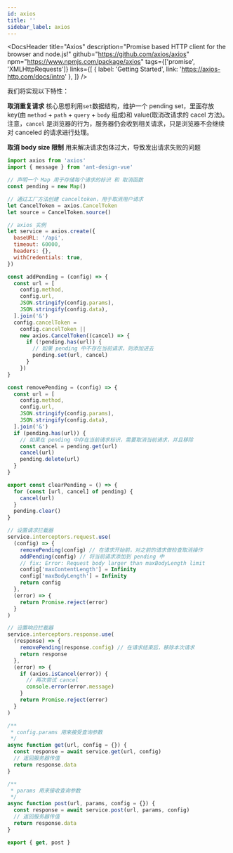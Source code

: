 ```yaml
---
id: axios
title: ''
sidebar_label: axios
---
```



<DocsHeader
  title="Axios"
  description="Promise based HTTP client for the browser and node.js!"
  github="https://github.com/axios/axios"
  npm="https://www.npmjs.com/package/axios"
  tags={['promise', 'XMLHttpRequests']}
  links={[
    { label: 'Getting Started', link: 'https://axios-http.com/docs/intro' },
  ]}
/>

<!-- -->

我们将实现以下特性：

**取消重复请求** 核心思想利用`set`数据结构，维护一个 pending set，里面存放 key(由 `method` + `path` + `query` + `body` 组成)和 value(取消改请求的 cacel 方法)。注意，`cancel` 是浏览器的行为，服务器仍会收到相关请求，只是浏览器不会继续对 canceled 的请求进行处理。

**取消 body size 限制** 用来解决请求包体过大，导致发出请求失败的问题

```js
import axios from 'axios'
import { message } from 'ant-design-vue'

// 声明一个 Map 用于存储每个请求的标识 和 取消函数
const pending = new Map()

// 通过工厂方法创建 canceltoken，用于取消用户请求
let CancelToken = axios.CancelToken
let source = CancelToken.source()

// axios 实例
let service = axios.create({
  baseURL: '/api',
  timeout: 60000,
  headers: {},
  withCredentials: true,
})

const addPending = (config) => {
  const url = [
    config.method,
    config.url,
    JSON.stringify(config.params),
    JSON.stringify(config.data),
  ].join('&')
  config.cancelToken =
    config.cancelToken ||
    new axios.CancelToken((cancel) => {
      if (!pending.has(url)) {
        // 如果 pending 中不存在当前请求，则添加进去
        pending.set(url, cancel)
      }
    })
}

const removePending = (config) => {
  const url = [
    config.method,
    config.url,
    JSON.stringify(config.params),
    JSON.stringify(config.data),
  ].join('&')
  if (pending.has(url)) {
    // 如果在 pending 中存在当前请求标识，需要取消当前请求，并且移除
    const cancel = pending.get(url)
    cancel(url)
    pending.delete(url)
  }
}

export const clearPending = () => {
  for (const [url, cancel] of pending) {
    cancel(url)
  }
  pending.clear()
}

// 设置请求拦截器
service.interceptors.request.use(
  (config) => {
    removePending(config) // 在请求开始前，对之前的请求做检查取消操作
    addPending(config) // 将当前请求添加到 pending 中
    // fix: Error: Request body larger than maxBodyLength limit
    config['maxContentLength'] = Infinity
    config['maxBodyLength'] = Infinity
    return config
  },
  (error) => {
    return Promise.reject(error)
  }
)

// 设置响应拦截器
service.interceptors.response.use(
  (response) => {
    removePending(response.config) // 在请求结束后，移除本次请求
    return response
  },
  (error) => {
    if (axios.isCancel(error)) {
      // 再次尝试 cancel
      console.error(error.message)
    }
    return Promise.reject(error)
  }
)

/**
 * config.params 用来接受查询参数
 */
async function get(url, config = {}) {
  const response = await service.get(url, config)
  // 返回服务器传值
  return response.data
}

/**
 * params 用来接收查询参数
 */
async function post(url, params, config = {}) {
  const response = await service.post(url, params, config)
  // 返回服务器传值
  return response.data
}

export { get, post }
```
